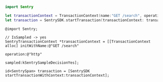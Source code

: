 ```swift {tabTitle:Swift}
import Sentry

let transactionContext = TransactionContext(name:"GET /search", operation:"http", sampled: .yes)
let transaction = SentrySDK.startTransaction(transactionContext: transactionContext)
```

```objc {tabTitle:Objective-C}
@import Sentry;

// IsSampled -> yes
SentryTransactionContext *transactionContext = [[TransactionContext alloc] initWithName:@"GET /search"
                                                                              operation:@"http"
                                                                                sampled:kSentrySampleDecisionYes];

id<SentrySpan> transaction = [SentrySDK startTransactionWithContext:transactionContext];
```
